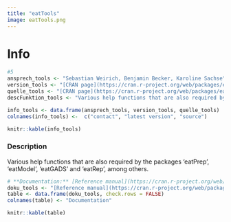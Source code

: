 ```yaml
---
title: "eatTools"
image: eatTools.png
---
```


# Info

```r
#5
ansprech_tools <- "Sebastian Weirich, Benjamin Becker, Karoline Sachse"
version_tools <- "[CRAN page](https://cran.r-project.org/web/packages/eatTools/index.html)"
quelle_tools <- "[CRAN page](https://cran.r-project.org/web/packages/eatTools/index.html)"
descFunktion_tools <- "Various help functions that are also required by the packages 'eatPrep', 'eatModel', 'eatGADS' and 'eatRep', among others."

info_tools <- data.frame(ansprech_tools, version_tools, quelle_tools)
colnames(info_tools) <-  c("contact", "latest version", "source")

knitr::kable(info_tools)
```

### Description

Various help functions that are also required by the packages 'eatPrep', 'eatModel', 'eatGADS' and 'eatRep', among others.

```r
# **Documentation:** [Reference manual](https://cran.r-project.org/web/packages/eatTools/eatTools.pdf)
doku_tools <- "[Reference manual](https://cran.r-project.org/web/packages/eatTools/eatTools.pdf)"
table <- data.frame(doku_tools, check.rows = FALSE)
colnames(table) <- "Documentation"

knitr::kable(table)
```
